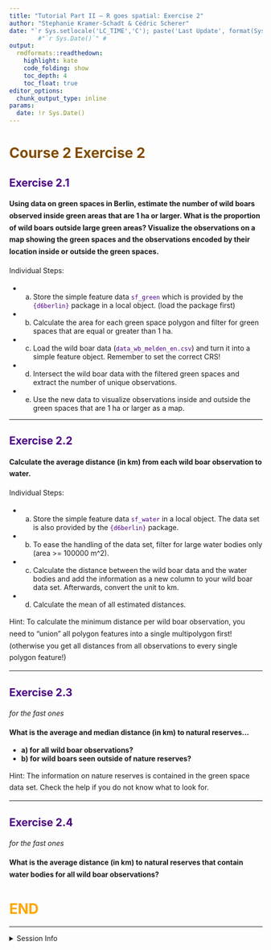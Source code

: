 ```yaml
---
title: "Tutorial Part II — R goes spatial: Exercise 2"
author: "Stephanie Kramer-Schadt & Cédric Scherer"
date: "`r Sys.setlocale('LC_TIME','C'); paste('Last Update', format(Sys.time(), '%B %e, %Y')) `" 
        #"`r Sys.Date()`" # 
output:
  rmdformats::readthedown:
    highlight: kate
    code_folding: show
    toc_depth: 4
    toc_float: true
editor_options:
  chunk_output_type: inline
params:
  date: !r Sys.Date()
---
```


<style>
h1 {
  color: Orange ;
}
h2, h3, h4, h5, h6, legend {
  color: Indigo ;
}
p {
  line-height:170%;
}
#sidebar h2 {
  background-color: Indigo;
}
code {
  color: Indigo ;
}
.exercise {
  color: #824b00;
}
</style>

# <span class='exercise'> Course 2 Exercise 2</span>

## Exercise 2.1

**Using data on green spaces in Berlin, estimate the number of wild boars observed inside green areas that are 1 ha or larger. What is the proportion of wild boars outside large green areas? Visualize the observations on a map showing the green spaces and the observations encoded by their location inside or outside the green spaces.**

Individual Steps:

* a. Store the simple feature data `sf_green` which is provided by the `{d6berlin}` package in a local object. (load the package first)
* b. Calculate the area for each green space polygon and filter for green spaces that are equal or greater than 1 ha.
* c. Load the wild boar data (`data_wb_melden_en.csv`) and turn it into a simple feature object. Remember to set the correct CRS!
* d. Intersect the wild boar data with the filtered green spaces and extract the number of unique observations.
* e. Use the new data to visualize observations inside and outside the green spaces that are 1 ha or larger as a map.

---

## Exercise 2.2

**Calculate the average distance (in km) from each wild boar observation to water.**

Individual Steps:

* a. Store the simple feature data `sf_water` in a local object. The data set is also provided by the `{d6berlin}` package.
* b. To ease the handling of the data set, filter for large water bodies only (area >= 100000 m^2).
* c. Calculate the distance between the wild boar data and the water bodies and add the information as a new column to your wild boar data set. Afterwards, convert the unit to km. 
* d. Calculate the mean of all estimated distances. 

Hint: To calculate the minimum distance per wild boar observation, you need to "union" all polygon features into a single multipolygon first! (otherwise you get all distances from all observations to every single polygon feature!)

---

## Exercise 2.3

*for the fast ones*

**What is the average and median distance (in km) to natural reserves...**  

* **a) for all wild boar observations?**  
* **b) for wild boars seen outside of nature reserves?**  

Hint: The information on nature reserves is contained in the green space data set. Check the help if you do not know what to look for.

---

## Exercise 2.4

*for the fast ones*

**What is the average distance (in km) to natural reserves that contain water bodies for all wild boar observations?**  

# END

---

<details><summary>Session Info</summary>

```r
Sys.time()
sessionInfo()
```

</details>
